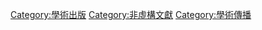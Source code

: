 {{Commonscat|Scientific literature}}

[[Category:學術出版|Category:學術出版]]
[[Category:非虛構文獻|Category:非虛構文獻]]
[[Category:學術傳播|Category:學術傳播]]